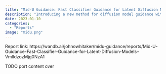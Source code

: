 ```yaml
---
title: "Mid-U Guidance: Fast Classifier Guidance for Latent Diffusion Models"
description: "Introducing a new method for diffusion model guidance with various advantages over existing methods, demonstrated by adding aesthetic guidance to Stable Diffusion."
date: 2023-01-10
categories: 
  - "Reports"
image: "midu.png"
---
```


Report link: https://wandb.ai/johnowhitaker/midu-guidance/reports/Mid-U-Guidance-Fast-Classifier-Guidance-for-Latent-Diffusion-Models--VmlldzozMjg0NzA1

TODO port content over